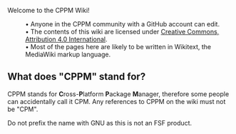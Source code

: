 Welcome to the CPPM Wiki!

:• Anyone in the CPPM community with a GitHub account can edit.
:• The contents of this wiki are licensed under [https://creativecommons.org/licenses/by/4.0 Creative Commons, Attribution 4.0 International].
:• Most of the pages here are likely to be written in Wikitext, the MediaWiki markup language.
==What does "CPPM" stand for?==
CPPM stands for '''C'''ross-'''P'''latform '''P'''ackage '''M'''anager, therefore some people can accidentally call it CPM.
Any references to CPPM on the wiki must not be "CPM".

Do not prefix the name with GNU as this is not an FSF product.